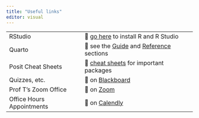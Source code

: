 ```yaml
---
title: "Useful links"
editor: visual
---
```


|                           |                                                                                                                                                                                                                                                                                                           |
|-----------------------------|-------------------------------------------|
| RStudio                   | 🔗 [go here](https://posit.co/download/rstudio-desktop/) to install R and R Studio                                                                                                                                                                                                                        |
| Quarto                    | 🔗 see the [Guide](https://quarto.org/docs/guide/) and [Reference](https://quarto.org/docs/reference/) sections                                                                                                                                                                                           |
| Posit Cheat Sheets        | 🔗 [cheat sheets](https://posit.co/resources/cheatsheets/) for important packages                                                                                                                                                                                                                         |
| Quizzes, etc.             | 🔗 on [Blackboard](https://blackboard.gwu.edu/webapps/blackboard/content/contentWrapper.jsp?course_id=_374099_1&displayName=GWU%20Lecture%20Capture&href=%2Fwebapps%2Fblackboard%2Fexecute%2Fblti%2FlaunchPlacement%3Fblti_placement_id%3D_35_1%26course_id%3D_374099_1%26mode%3Dcpview%26wrapped%3Dtrue) |
| Prof T's Zoom Office      | 🔗 on [Zoom](https://gwu-edu.zoom.us/my/emmanuel.teitelbaum)                                                                                                                                                                                                                                              |
| Office Hours Appointments | 🔗 on [Calendly](https://calendly.com/emmanuel-teitelbaum/15min)                                                                                                                                                                                                                                          |
